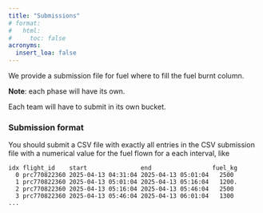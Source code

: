 ```yaml
---
title: "Submissions"
# format:
#   html:
#     toc: false
acronyms:
  insert_loa: false
---
```


We provide a submission file for fuel where to fill the fuel burnt column.

**Note**: each phase will have its own.


Each team will have to submit in its own bucket.

### Submission format

You should submit a CSV file with exactly all entries in the CSV submission file
with a numerical value for the fuel flown for a each interval, like

```
idx flight_id    start               end                 fuel_kg
  0 prc770822360 2025-04-13 04:31:04 2025-04-13 05:01:04   2500 
  1 prc770822360 2025-04-13 05:01:04 2025-04-13 05:16:04   1200.
  2 prc770822360 2025-04-13 05:16:04 2025-04-13 05:46:04   2500 
  3 prc770822360 2025-04-13 05:46:04 2025-04-13 06:01:04   1300 
...
```
